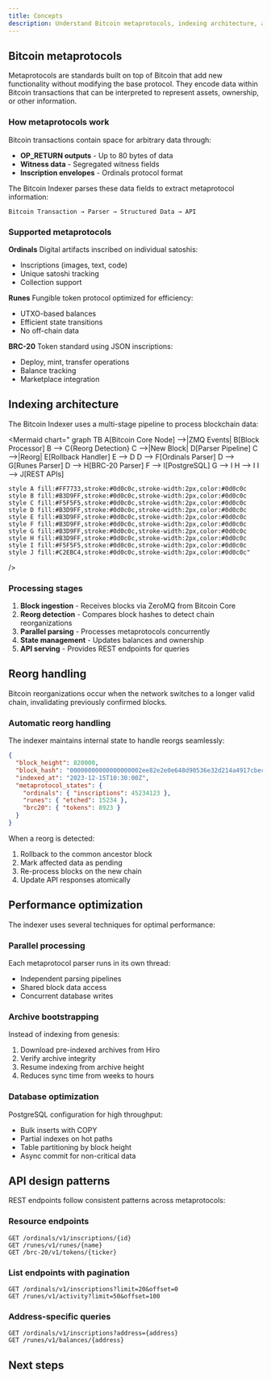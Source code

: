 ```yaml
---
title: Concepts
description: Understand Bitcoin metaprotocols, indexing architecture, and how the Bitcoin Indexer extracts structured data from the blockchain.
---
```


## Bitcoin metaprotocols

Metaprotocols are standards built on top of Bitcoin that add new functionality without modifying the base protocol. They encode data within Bitcoin transactions that can be interpreted to represent assets, ownership, or other information.

### How metaprotocols work

Bitcoin transactions contain space for arbitrary data through:
- **OP_RETURN outputs** - Up to 80 bytes of data
- **Witness data** - Segregated witness fields
- **Inscription envelopes** - Ordinals protocol format

The Bitcoin Indexer parses these data fields to extract metaprotocol information:

```
Bitcoin Transaction → Parser → Structured Data → API
```

### Supported metaprotocols

**Ordinals**
Digital artifacts inscribed on individual satoshis:
- Inscriptions (images, text, code)
- Unique satoshi tracking
- Collection support

**Runes**
Fungible token protocol optimized for efficiency:
- UTXO-based balances
- Efficient state transitions
- No off-chain data

**BRC-20**
Token standard using JSON inscriptions:
- Deploy, mint, transfer operations
- Balance tracking
- Marketplace integration

## Indexing architecture

The Bitcoin Indexer uses a multi-stage pipeline to process blockchain data:

<Mermaid
  chart="
graph TB
    A[Bitcoin Core Node] -->|ZMQ Events| B[Block Processor]
    B --> C{Reorg Detection}
    C -->|New Block| D[Parser Pipeline]
    C -->|Reorg| E[Rollback Handler]
    E --> D
    D --> F[Ordinals Parser]
    D --> G[Runes Parser]
    D --> H[BRC-20 Parser]
    F --> I[PostgreSQL]
    G --> I
    H --> I
    I --> J[REST APIs]
    
    style A fill:#FF7733,stroke:#0d0c0c,stroke-width:2px,color:#0d0c0c
    style B fill:#B3D9FF,stroke:#0d0c0c,stroke-width:2px,color:#0d0c0c
    style C fill:#F5F5F5,stroke:#0d0c0c,stroke-width:2px,color:#0d0c0c
    style D fill:#B3D9FF,stroke:#0d0c0c,stroke-width:2px,color:#0d0c0c
    style E fill:#B3D9FF,stroke:#0d0c0c,stroke-width:2px,color:#0d0c0c
    style F fill:#B3D9FF,stroke:#0d0c0c,stroke-width:2px,color:#0d0c0c
    style G fill:#B3D9FF,stroke:#0d0c0c,stroke-width:2px,color:#0d0c0c
    style H fill:#B3D9FF,stroke:#0d0c0c,stroke-width:2px,color:#0d0c0c
    style I fill:#F5F5F5,stroke:#0d0c0c,stroke-width:2px,color:#0d0c0c
    style J fill:#C2EBC4,stroke:#0d0c0c,stroke-width:2px,color:#0d0c0c"
/>

### Processing stages

1. **Block ingestion** - Receives blocks via ZeroMQ from Bitcoin Core
2. **Reorg detection** - Compares block hashes to detect chain reorganizations
3. **Parallel parsing** - Processes metaprotocols concurrently
4. **State management** - Updates balances and ownership
5. **API serving** - Provides REST endpoints for queries

## Reorg handling

Bitcoin reorganizations occur when the network switches to a longer valid chain, invalidating previously confirmed blocks.

### Automatic reorg handling

The indexer maintains internal state to handle reorgs seamlessly:

```json
{
  "block_height": 820000,
  "block_hash": "00000000000000000002ee82e2e0e648d90536e32d214a4917cbec0bbd3e3e91",
  "indexed_at": "2023-12-15T10:30:00Z",
  "metaprotocol_states": {
    "ordinals": { "inscriptions": 45234123 },
    "runes": { "etched": 15234 },
    "brc20": { "tokens": 8923 }
  }
}
```

When a reorg is detected:
1. Rollback to the common ancestor block
2. Mark affected data as pending
3. Re-process blocks on the new chain
4. Update API responses atomically

## Performance optimization

The indexer uses several techniques for optimal performance:

### Parallel processing

Each metaprotocol parser runs in its own thread:
- Independent parsing pipelines
- Shared block data access
- Concurrent database writes

### Archive bootstrapping

Instead of indexing from genesis:
1. Download pre-indexed archives from Hiro
2. Verify archive integrity
3. Resume indexing from archive height
4. Reduces sync time from weeks to hours

### Database optimization

PostgreSQL configuration for high throughput:
- Bulk inserts with COPY
- Partial indexes on hot paths  
- Table partitioning by block height
- Async commit for non-critical data

## API design patterns

REST endpoints follow consistent patterns across metaprotocols:

### Resource endpoints
```
GET /ordinals/v1/inscriptions/{id}
GET /runes/v1/runes/{name}  
GET /brc-20/v1/tokens/{ticker}
```

### List endpoints with pagination
```
GET /ordinals/v1/inscriptions?limit=20&offset=0
GET /runes/v1/activity?limit=50&offset=100
```

### Address-specific queries
```
GET /ordinals/v1/inscriptions?address={address}
GET /runes/v1/balances/{address}
```

## Next steps

<Cards>
  <NextCard
    href="/tools/bitcoin-indexer/run-indexer/system-requirements"
    title="System requirements"
    description="Detailed hardware and software requirements"
  />
  <NextCard
    href="/tools/bitcoin-indexer/metaprotocol-apis/ordinals-api"
    title="Ordinals API"
    description="Query inscriptions and digital artifacts"
  />
</Cards>